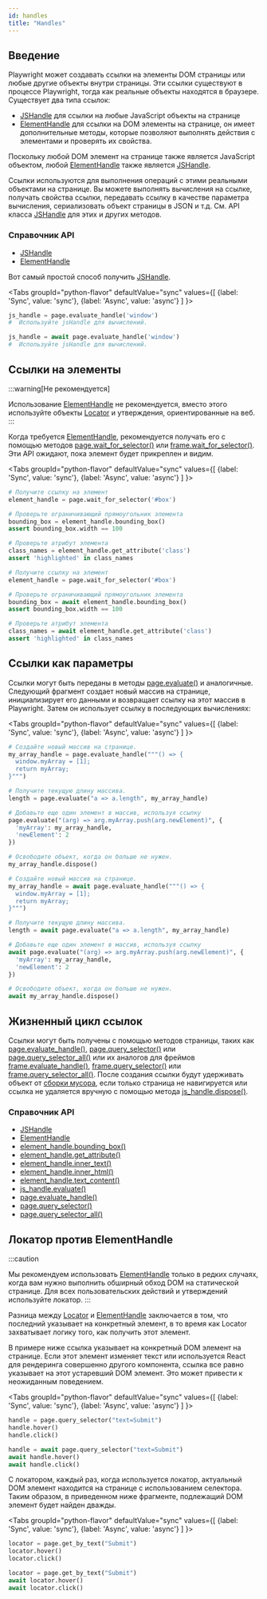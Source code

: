```yaml
---
id: handles
title: "Handles"
---
```


## Введение

Playwright может создавать ссылки на элементы DOM страницы или любые другие объекты внутри страницы. Эти ссылки существуют в процессе Playwright, тогда как реальные объекты находятся в браузере. Существует два типа ссылок:
- [JSHandle] для ссылки на любые JavaScript объекты на странице
- [ElementHandle] для ссылки на DOM элементы на странице, он имеет дополнительные методы, которые позволяют выполнять действия с элементами и проверять их свойства.

Поскольку любой DOM элемент на странице также является JavaScript объектом, любой [ElementHandle] также является [JSHandle].

Ссылки используются для выполнения операций с этими реальными объектами на странице. Вы можете выполнять вычисления на ссылке, получать свойства ссылки, передавать ссылку в качестве параметра вычисления, сериализовать объект страницы в JSON и т.д. См. API класса [JSHandle] для этих и других методов.

### Справочник API
- [JSHandle]
- [ElementHandle]

Вот самый простой способ получить [JSHandle].

<Tabs
  groupId="python-flavor"
  defaultValue="sync"
  values={[
    {label: 'Sync', value: 'sync'},
    {label: 'Async', value: 'async'}
  ]
}>
<TabItem value="sync">

```py
js_handle = page.evaluate_handle('window')
#  Используйте jsHandle для вычислений.
```

</TabItem>
<TabItem value="async">

```py
js_handle = await page.evaluate_handle('window')
#  Используйте jsHandle для вычислений.
```

</TabItem>
</Tabs>

## Ссылки на элементы

:::warning[Не рекомендуется]

Использование [ElementHandle] не рекомендуется, вместо этого используйте объекты [Locator] и утверждения, ориентированные на веб.
:::

Когда требуется [ElementHandle], рекомендуется получать его с помощью методов [page.wait_for_selector()](/api/class-page.mdx#page-wait-for-selector) или [frame.wait_for_selector()](/api/class-frame.mdx#frame-wait-for-selector). Эти API ожидают, пока элемент будет прикреплен и видим.

<Tabs
  groupId="python-flavor"
  defaultValue="sync"
  values={[
    {label: 'Sync', value: 'sync'},
    {label: 'Async', value: 'async'}
  ]
}>
<TabItem value="sync">

```py
# Получите ссылку на элемент
element_handle = page.wait_for_selector('#box')

# Проверьте ограничивающий прямоугольник элемента
bounding_box = element_handle.bounding_box()
assert bounding_box.width == 100

# Проверьте атрибут элемента
class_names = element_handle.get_attribute('class')
assert 'highlighted' in class_names
```

</TabItem>
<TabItem value="async">

```py
# Получите ссылку на элемент
element_handle = page.wait_for_selector('#box')

# Проверьте ограничивающий прямоугольник элемента
bounding_box = await element_handle.bounding_box()
assert bounding_box.width == 100

# Проверьте атрибут элемента
class_names = await element_handle.get_attribute('class')
assert 'highlighted' in class_names
```

</TabItem>
</Tabs>

## Ссылки как параметры

Ссылки могут быть переданы в методы [page.evaluate()](/api/class-page.mdx#page-evaluate) и аналогичные. Следующий фрагмент создает новый массив на странице, инициализирует его данными и возвращает ссылку на этот массив в Playwright. Затем он использует ссылку в последующих вычислениях:

<Tabs
  groupId="python-flavor"
  defaultValue="sync"
  values={[
    {label: 'Sync', value: 'sync'},
    {label: 'Async', value: 'async'}
  ]
}>
<TabItem value="sync">

```py
# Создайте новый массив на странице.
my_array_handle = page.evaluate_handle("""() => {
  window.myArray = [1];
  return myArray;
}""")

# Получите текущую длину массива.
length = page.evaluate("a => a.length", my_array_handle)

# Добавьте еще один элемент в массив, используя ссылку
page.evaluate("(arg) => arg.myArray.push(arg.newElement)", {
  'myArray': my_array_handle,
  'newElement': 2
})

# Освободите объект, когда он больше не нужен.
my_array_handle.dispose()
```

</TabItem>
<TabItem value="async">

```py
# Создайте новый массив на странице.
my_array_handle = await page.evaluate_handle("""() => {
  window.myArray = [1];
  return myArray;
}""")

# Получите текущую длину массива.
length = await page.evaluate("a => a.length", my_array_handle)

# Добавьте еще один элемент в массив, используя ссылку
await page.evaluate("(arg) => arg.myArray.push(arg.newElement)", {
  'myArray': my_array_handle,
  'newElement': 2
})

# Освободите объект, когда он больше не нужен.
await my_array_handle.dispose()
```

</TabItem>
</Tabs>

## Жизненный цикл ссылок

Ссылки могут быть получены с помощью методов страницы, таких как [page.evaluate_handle()](/api/class-page.mdx#page-evaluate-handle), [page.query_selector()](/api/class-page.mdx#page-query-selector) или [page.query_selector_all()](/api/class-page.mdx#page-query-selector-all) или их аналогов для фреймов [frame.evaluate_handle()](/api/class-frame.mdx#frame-evaluate-handle), [frame.query_selector()](/api/class-frame.mdx#frame-query-selector) или [frame.query_selector_all()](/api/class-frame.mdx#frame-query-selector-all). После создания ссылки будут удерживать объект от [сборки мусора](https://developer.mozilla.org/en-US/docs/Web/JavaScript/Memory_Management), если только страница не навигируется или ссылка не удаляется вручную с помощью метода [js_handle.dispose()](/api/class-jshandle.mdx#js-handle-dispose).

### Справочник API
- [JSHandle]
- [ElementHandle]
- [element_handle.bounding_box()](/api/class-elementhandle.mdx#element-handle-bounding-box)
- [element_handle.get_attribute()](/api/class-elementhandle.mdx#element-handle-get-attribute)
- [element_handle.inner_text()](/api/class-elementhandle.mdx#element-handle-inner-text)
- [element_handle.inner_html()](/api/class-elementhandle.mdx#element-handle-inner-html)
- [element_handle.text_content()](/api/class-elementhandle.mdx#element-handle-text-content)
- [js_handle.evaluate()](/api/class-jshandle.mdx#js-handle-evaluate)
- [page.evaluate_handle()](/api/class-page.mdx#page-evaluate-handle)
- [page.query_selector()](/api/class-page.mdx#page-query-selector)
- [page.query_selector_all()](/api/class-page.mdx#page-query-selector-all)

## Локатор против ElementHandle

:::caution

Мы рекомендуем использовать [ElementHandle] только в редких случаях, когда вам нужно выполнить обширный обход DOM на статической странице. Для всех пользовательских действий и утверждений используйте локатор.
:::

Разница между [Locator] и [ElementHandle] заключается в том, что последний указывает на конкретный элемент, в то время как Locator захватывает логику того, как получить этот элемент.

В примере ниже ссылка указывает на конкретный DOM элемент на странице. Если этот элемент изменяет текст или используется React для рендеринга совершенно другого компонента, ссылка все равно указывает на этот устаревший DOM элемент. Это может привести к неожиданным поведением.

<Tabs
  groupId="python-flavor"
  defaultValue="sync"
  values={[
    {label: 'Sync', value: 'sync'},
    {label: 'Async', value: 'async'}
  ]
}>
<TabItem value="sync">

```py
handle = page.query_selector("text=Submit")
handle.hover()
handle.click()
```

</TabItem>
<TabItem value="async">

```py
handle = await page.query_selector("text=Submit")
await handle.hover()
await handle.click()
```

</TabItem>
</Tabs>

С локатором, каждый раз, когда используется локатор, актуальный DOM элемент находится на странице с использованием селектора. Таким образом, в приведенном ниже фрагменте, подлежащий DOM элемент будет найден дважды.

<Tabs
  groupId="python-flavor"
  defaultValue="sync"
  values={[
    {label: 'Sync', value: 'sync'},
    {label: 'Async', value: 'async'}
  ]
}>
<TabItem value="sync">

```py
locator = page.get_by_text("Submit")
locator.hover()
locator.click()
```

</TabItem>
<TabItem value="async">

```py
locator = page.get_by_text("Submit")
await locator.hover()
await locator.click()
```

</TabItem>
</Tabs>


[Accessibility]: /api/class-accessibility.mdx "Accessibility"
[APIRequest]: /api/class-apirequest.mdx "APIRequest"
[APIRequestContext]: /api/class-apirequestcontext.mdx "APIRequestContext"
[APIResponse]: /api/class-apiresponse.mdx "APIResponse"
[APIResponseAssertions]: /api/class-apiresponseassertions.mdx "APIResponseAssertions"
[Browser]: /api/class-browser.mdx "Browser"
[BrowserContext]: /api/class-browsercontext.mdx "BrowserContext"
[BrowserType]: /api/class-browsertype.mdx "BrowserType"
[CDPSession]: /api/class-cdpsession.mdx "CDPSession"
[Clock]: /api/class-clock.mdx "Clock"
[ConsoleMessage]: /api/class-consolemessage.mdx "ConsoleMessage"
[Dialog]: /api/class-dialog.mdx "Dialog"
[Download]: /api/class-download.mdx "Download"
[ElementHandle]: /api/class-elementhandle.mdx "ElementHandle"
[Error]: /api/class-error.mdx "Error"
[FileChooser]: /api/class-filechooser.mdx "FileChooser"
[Frame]: /api/class-frame.mdx "Frame"
[FrameLocator]: /api/class-framelocator.mdx "FrameLocator"
[JSHandle]: /api/class-jshandle.mdx "JSHandle"
[Keyboard]: /api/class-keyboard.mdx "Keyboard"
[Locator]: /api/class-locator.mdx "Locator"
[LocatorAssertions]: /api/class-locatorassertions.mdx "LocatorAssertions"
[Mouse]: /api/class-mouse.mdx "Mouse"
[Page]: /api/class-page.mdx "Page"
[PageAssertions]: /api/class-pageassertions.mdx "PageAssertions"
[Playwright]: /api/class-playwright.mdx "Playwright"
[Request]: /api/class-request.mdx "Request"
[Response]: /api/class-response.mdx "Response"
[Route]: /api/class-route.mdx "Route"
[Selectors]: /api/class-selectors.mdx "Selectors"
[TimeoutError]: /api/class-timeouterror.mdx "TimeoutError"
[Touchscreen]: /api/class-touchscreen.mdx "Touchscreen"
[Tracing]: /api/class-tracing.mdx "Tracing"
[Video]: /api/class-video.mdx "Video"
[WebError]: /api/class-weberror.mdx "WebError"
[WebSocket]: /api/class-websocket.mdx "WebSocket"
[WebSocketRoute]: /api/class-websocketroute.mdx "WebSocketRoute"
[Worker]: /api/class-worker.mdx "Worker"
[Element]: https://developer.mozilla.org/en-US/docs/Web/API/element "Element"
[EvaluationArgument]: /evaluating.mdx#evaluation-argument "EvaluationArgument"
[Promise]: https://developer.mozilla.org/en-US/docs/Web/JavaScript/Reference/Global_Objects/Promise "Promise"
[iterator]: https://developer.mozilla.org/en-US/docs/Web/JavaScript/Reference/Iteration_protocols "Iterator"
[origin]: https://developer.mozilla.org/en-US/docs/Glossary/Origin "Origin"
[selector]: https://developer.mozilla.org/en-US/docs/Web/CSS/CSS_Selectors "selector"
[Serializable]: https://developer.mozilla.org/en-US/docs/Web/JavaScript/Reference/Global_Objects/JSON/stringify#Description "Serializable"
[UIEvent.detail]: https://developer.mozilla.org/en-US/docs/Web/API/UIEvent/detail "UIEvent.detail"
[UnixTime]: https://en.wikipedia.org/wiki/Unix_time "Unix Time"
[xpath]: https://developer.mozilla.org/en-US/docs/Web/XPath "xpath"

[Any]: https://docs.python.org/3/library/typing.html#typing.Any "Any"
[bool]: https://docs.python.org/3/library/stdtypes.html "bool"
[bytes]: https://docs.python.org/3/library/stdtypes.html#bytes "bytes"
[Callable]: https://docs.python.org/3/library/typing.html#typing.Callable "Callable"
[EventContextManager]: https://docs.python.org/3/reference/datamodel.html#context-managers "Event context manager"
[EventEmitter]: https://pyee.readthedocs.io/en/latest/#pyee.BaseEventEmitter "EventEmitter"
[Exception]: https://docs.python.org/3/library/exceptions.html#Exception "Exception"
[Dict]: https://docs.python.org/3/library/typing.html#typing.Dict "Dict"
[float]: https://docs.python.org/3/library/stdtypes.html#numeric-types-int-float-complex "float"
[int]: https://docs.python.org/3/library/stdtypes.html#numeric-types-int-float-complex "int"
[List]: https://docs.python.org/3/library/typing.html#typing.List "List"
[NoneType]: https://docs.python.org/3/library/constants.html#None "None"
[Pattern]: https://docs.python.org/3/library/re.html "Pattern"
[URL]: https://en.wikipedia.org/wiki/URL "URL"
[pathlib.Path]: https://realpython.com/python-pathlib/ "pathlib.Path"
[str]: https://docs.python.org/3/library/stdtypes.html#text-sequence-type-str "str"
[Union]: https://docs.python.org/3/library/typing.html#typing.Union "Union"
[datetime]: https://docs.python.org/3/library/datetime.html#datetime.datetime "datetime"

[all available image tags]: https://mcr.microsoft.com/en-us/product/playwright/python/about "all available image tags"
[Microsoft Artifact Registry]: https://mcr.microsoft.com/en-us/product/playwright/python/about "Microsoft Artifact Registry"
[Dockerfile.noble]: https://github.com/microsoft/playwright-python/blob/main/utils/docker/Dockerfile.noble "Dockerfile.noble"
